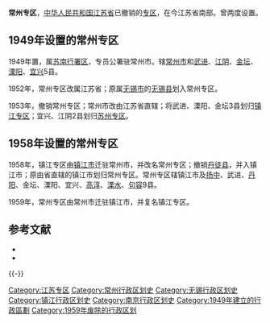 '''常州专区'''，[[中华人民共和国|中华人民共和国]][[江苏省|江苏省]]已撤销的[[专区|专区]]，在今江苏省南部。曾两度设置。

== 1949年设置的常州专区 ==
1949年置，属[[苏南行署区|苏南行署区]]，专员公署驻常州市。辖[[常州市|常州市]]和[[武进县|武进]]、[[江阴县|江阴]]、[[金坛县|金坛]]、[[溧阳县|溧阳]]、[[宜兴县|宜兴]]5县。

1952年，常州专区改属江苏省；原属[[无锡市|无锡市]]的[[无锡县|无锡县]]划入常州专区。

1953年，撤销常州专区；常州市改由江苏省直辖；将武进、溧阳、金坛3县划归[[镇江专区|镇江专区]]；宜兴、江阴2县划归[[苏州专区|苏州专区]]。

== 1958年设置的常州专区 ==
1958年，镇江专区由[[镇江市|镇江市]]迁驻常州市，并改名常州专区；撤销[[丹徒县|丹徒县]]，并入镇江市；原由省直辖的镇江市划归常州专区。常州专区辖镇江市及[[扬中县|扬中]]、武进、[[丹阳县|丹阳]]、金坛、溧阳、宜兴、[[高淳县|高淳]]、[[溧水县|溧水]]、[[句容县|句容]]9县。 

1959年，常州专区由常州市迁驻镇江市，并复名镇江专区。

== 参考文献 ==
{{Reflist}}
* {{Cite book | authors = 戴均良 等 | title = 《中国古今地名大词典》 | location = 上海 | publisher = 上海辞书出版社 | date = 2005 | language = zh-hans }}
* {{Cite book | author = 史为乐 | title = 《中华人民共和国政区沿革（1949-2002）》 | location = 北京 | publisher = 人民出版社 | date = 2006 | language = zh-hans }}

{{-}}
{{江苏行政区划史|PRC}}

[[Category:江苏专区|Category:江苏专区]]
[[Category:常州行政区划史|Category:常州行政区划史]]
[[Category:无锡行政区划史|Category:无锡行政区划史]]
[[Category:镇江行政区划史|Category:镇江行政区划史]]
[[Category:南京行政区划史|Category:南京行政区划史]]
[[Category:1949年建立的行政區劃|Category:1949年建立的行政區劃]]
[[Category:1959年废除的行政区划|Category:1959年废除的行政区划]]